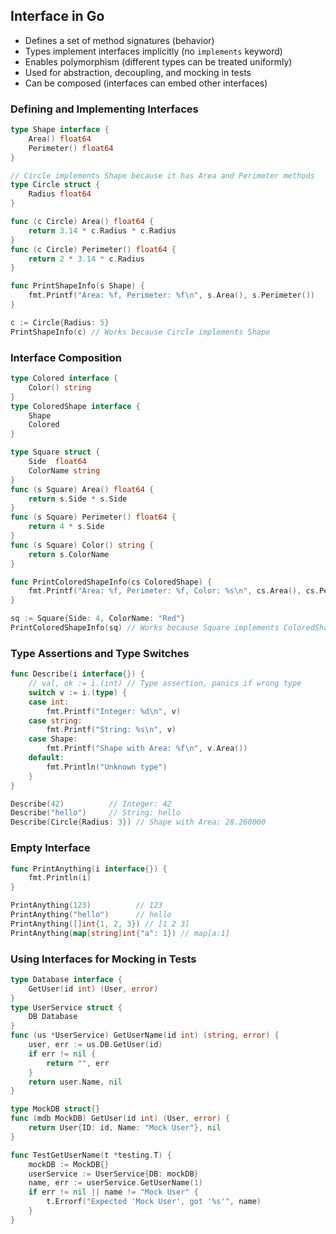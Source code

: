 ## Interface in Go

- Defines a set of method signatures (behavior)
- Types implement interfaces implicitly (no `implements` keyword)
- Enables polymorphism (different types can be treated uniformly)
- Used for abstraction, decoupling, and mocking in tests
- Can be composed (interfaces can embed other interfaces)

### Defining and Implementing Interfaces

```go
type Shape interface {
    Area() float64
    Perimeter() float64
}

// Circle implements Shape because it has Area and Perimeter methods
type Circle struct {
    Radius float64
}

func (c Circle) Area() float64 {
    return 3.14 * c.Radius * c.Radius
}
func (c Circle) Perimeter() float64 {
    return 2 * 3.14 * c.Radius
}
```

```go
func PrintShapeInfo(s Shape) {
    fmt.Printf("Area: %f, Perimeter: %f\n", s.Area(), s.Perimeter())
}
```

```go
c := Circle{Radius: 5}
PrintShapeInfo(c) // Works because Circle implements Shape
```

### Interface Composition

```go
type Colored interface {
    Color() string
}
type ColoredShape interface {
    Shape
    Colored
}

type Square struct {
    Side  float64
    ColorName string
}
func (s Square) Area() float64 {
    return s.Side * s.Side
}
func (s Square) Perimeter() float64 {
    return 4 * s.Side
}
func (s Square) Color() string {
    return s.ColorName
}
```

```go
func PrintColoredShapeInfo(cs ColoredShape) {
    fmt.Printf("Area: %f, Perimeter: %f, Color: %s\n", cs.Area(), cs.Perimeter(), cs.Color())
}
```

```go
sq := Square{Side: 4, ColorName: "Red"}
PrintColoredShapeInfo(sq) // Works because Square implements ColoredShape
```

### Type Assertions and Type Switches

```go
func Describe(i interface{}) {
    // val, ok := i.(int) // Type assertion, panics if wrong type
    switch v := i.(type) {
    case int:
        fmt.Printf("Integer: %d\n", v)
    case string:
        fmt.Printf("String: %s\n", v)
    case Shape:
        fmt.Printf("Shape with Area: %f\n", v.Area())
    default:
        fmt.Println("Unknown type")
    }
}
```

```go
Describe(42)          // Integer: 42
Describe("hello")     // String: hello
Describe(Circle{Radius: 3}) // Shape with Area: 28.260000
```

### Empty Interface

```go
func PrintAnything(i interface{}) {
    fmt.Println(i)
}
```

```go
PrintAnything(123)          // 123
PrintAnything("hello")      // hello
PrintAnything([]int{1, 2, 3}) // [1 2 3]
PrintAnything(map[string]int{"a": 1}) // map[a:1]
```

### Using Interfaces for Mocking in Tests

```go
type Database interface {
    GetUser(id int) (User, error)
}
type UserService struct {
    DB Database
}
func (us *UserService) GetUserName(id int) (string, error) {
    user, err := us.DB.GetUser(id)
    if err != nil {
        return "", err
    }
    return user.Name, nil
}
```

```go
type MockDB struct{}
func (mdb MockDB) GetUser(id int) (User, error) {
    return User{ID: id, Name: "Mock User"}, nil
}
```

```go
func TestGetUserName(t *testing.T) {
    mockDB := MockDB{}
    userService := UserService{DB: mockDB}
    name, err := userService.GetUserName(1)
    if err != nil || name != "Mock User" {
        t.Errorf("Expected 'Mock User', got '%s'", name)
    }
}
```
